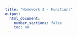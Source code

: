 ```yaml
---
title: "Homework 2 - Functions"
output:
  html_document:
    number_sections: false
    toc: no
---
```


